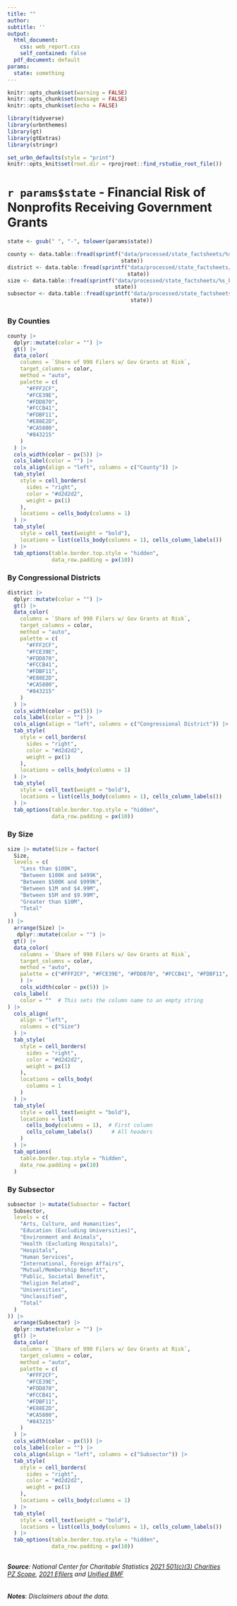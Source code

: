 ```yaml
---
title: ""
author: 
subtitle: ''
output:
  html_document:
    css: web_report.css
    self_contained: false
  pdf_document: default
params:
  state: something
---
```


```{=html}
<!-- this calls Lato font --> 
<style>
@import url('https://fonts.googleapis.com/css?family=Lato&display=swap');
</style>
```

```{=html}
<!-- this calls crucial iframe resizing script --> 
<script type="text/javascript" src="https://apps.urban.org/features/dataviz-libs/pym-js/v1.3.2/pym.nprapps.org_pym.v1.min.js">
</script>

<script>
var pymChild = new pym.Child({ polling: 500 });
</script>
```

```r
knitr::opts_chunk$set(warning = FALSE)
knitr::opts_chunk$set(message = FALSE)
knitr::opts_chunk$set(echo = FALSE)
```

```r
library(tidyverse)
library(urbnthemes)
library(gt)
library(gtExtras)
library(stringr)

set_urbn_defaults(style = "print")
knitr::opts_knit$set(root.dir = rprojroot::find_rstudio_root_file())
```

# `r params$state` - Financial Risk of Nonprofits Receiving Government Grants

<div class="over-table-spacing"></div>

```r
state <- gsub(" ", "-", tolower(params$state))

county <- data.table::fread(sprintf("data/processed/state_factsheets/%s_bycounty.csv", 
                                    state))
district <- data.table::fread(sprintf("data/processed/state_factsheets/%s_bydistrict.csv",
                                      state))
size <- data.table::fread(sprintf("data/processed/state_factsheets/%s_bysize.csv", 
                                  state))
subsector <- data.table::fread(sprintf("data/processed/state_factsheets/%s_bysubsector.csv",
                                       state))
```

## {.tabset}

### By Counties
```r
county |>
  dplyr::mutate(color = "") |>
  gt() |>
  data_color(
    columns = `Share of 990 Filers w/ Gov Grants at Risk`,
    target_columns = color,
    method = "auto",
    palette = c(
      "#FFF2CF",
      "#FCE39E",
      "#FDD870",
      "#FCCB41",
      "#FDBF11",
      "#E88E2D",
      "#CA5800",
      "#843215"
    )
  ) |>
  cols_width(color ~ px(5)) |>
  cols_label(color = "") |>
  cols_align(align = "left", columns = c("County")) |>
  tab_style(
    style = cell_borders(
      sides = "right",
      color = "#d2d2d2",
      weight = px(1)
    ),
    locations = cells_body(columns = 1)
  ) |>
  tab_style(
    style = cell_text(weight = "bold"),
    locations = list(cells_body(columns = 1), cells_column_labels())
  ) |>
  tab_options(table.border.top.style = "hidden",
              data_row.padding = px(10))

```

### By Congressional Districts
```r
district |> 
  dplyr::mutate(color = "") |>
  gt() |>
  data_color(
    columns = `Share of 990 Filers w/ Gov Grants at Risk`,
    target_columns = color,
    method = "auto",
    palette = c(
      "#FFF2CF",
      "#FCE39E",
      "#FDD870",
      "#FCCB41",
      "#FDBF11",
      "#E88E2D",
      "#CA5800",
      "#843215"
    )
  ) |>
  cols_width(color ~ px(5)) |>
  cols_label(color = "") |>
  cols_align(align = "left", columns = c("Congressional District")) |>
  tab_style(
    style = cell_borders(
      sides = "right",
      color = "#d2d2d2",
      weight = px(1)
    ),
    locations = cells_body(columns = 1)
  ) |>
  tab_style(
    style = cell_text(weight = "bold"),
    locations = list(cells_body(columns = 1), cells_column_labels())
  ) |>
  tab_options(table.border.top.style = "hidden",
              data_row.padding = px(10))
```

### By Size
```r
size |> mutate(Size = factor(
  Size,
  levels = c(
    "Less than $100K",
    "Between $100K and $499K",
    "Between $500K and $999K",
    "Between $1M and $4.99M",
    "Between $5M and $9.99M",
    "Greater than $10M",
    "Total"
  )
)) |>
  arrange(Size) |>
   dplyr::mutate(color = "") |>
  gt() |>
  data_color(
    columns = `Share of 990 Filers w/ Gov Grants at Risk`,
    target_columns = color,
    method = "auto",
    palette = c("#FFF2CF", "#FCE39E", "#FDD870", "#FCCB41", "#FDBF11", "#E88E2D", "#CA5800", "#843215")
    ) |>
    cols_width(color ~ px(5)) |>
  cols_label(
    color = ""  # This sets the column name to an empty string
) |>
  cols_align(
    align = "left",
    columns = c("Size")
  ) |>
  tab_style(
    style = cell_borders(
      sides = "right",
      color = "#d2d2d2",
      weight = px(1)
    ),
    locations = cells_body(
      columns = 1
    )
  ) |>
  tab_style(
    style = cell_text(weight = "bold"),
    locations = list(
      cells_body(columns = 1),  # First column
      cells_column_labels()      # All headers
    )
  ) |>
  tab_options(
    table.border.top.style = "hidden",
    data_row.padding = px(10)
  )
```

### By Subsector
```r
subsector |> mutate(Subsector = factor(
  Subsector,
  levels = c(
    "Arts, Culture, and Humanities",
    "Education (Excluding Universities)",
    "Environment and Animals",
    "Health (Excluding Hospitals)",
    "Hospitals",
    "Human Services",
    "International, Foreign Affairs",
    "Mutual/Membership Benefit",
    "Public, Societal Benefit",
    "Religion Related",
    "Universities",
    "Unclassified",
    "Total"
  )
)) |>
  arrange(Subsector) |>
  dplyr::mutate(color = "") |>
  gt() |>
  data_color(
    columns = `Share of 990 Filers w/ Gov Grants at Risk`,
    target_columns = color,
    method = "auto",
    palette = c(
      "#FFF2CF",
      "#FCE39E",
      "#FDD870",
      "#FCCB41",
      "#FDBF11",
      "#E88E2D",
      "#CA5800",
      "#843215"
    )
  ) |>
  cols_width(color ~ px(5)) |>
  cols_label(color = "") |>
  cols_align(align = "left", columns = c("Subsector")) |>
  tab_style(
    style = cell_borders(
      sides = "right",
      color = "#d2d2d2",
      weight = px(1)
    ),
    locations = cells_body(columns = 1)
  ) |>
  tab_style(
    style = cell_text(weight = "bold"),
    locations = list(cells_body(columns = 1), cells_column_labels())
  ) |>
  tab_options(table.border.top.style = "hidden",
              data_row.padding = px(10))
```

## {-}

###### **Source**: *National Center for Charitable Statistics [2021 501(c)(3) Charities PZ Scope](https://urbaninstitute.github.io/nccs/catalogs/catalog-core.html), [2021 Efilers](https://nccs.urban.org/nccs/catalogs/catalog-efile.html) and [Unified  BMF](https://nccs.urban.org/nccs/datasets/bmf/)*

###### **Notes**: *Disclaimers about the data.*